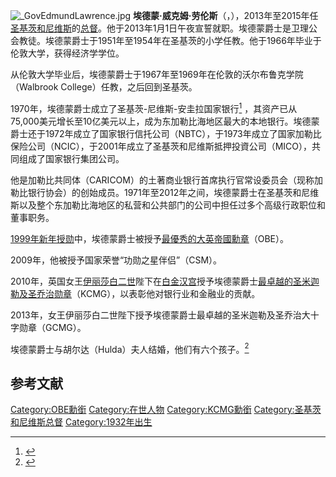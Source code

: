 [[File:_GovEdmundLawrence.jpg|thumb]]
'''埃德蒙·威克姆·劳伦斯'''（{{lang-en|Sir Edmund Wickham Lawrence}}，{{bd|1932年|2月14日}}），2013年至2015年任[[聖克里斯多福及尼維斯|圣基茨和尼维斯]]的[[总督|总督]]。他于2013年1月1日午夜宣誓就职。埃德蒙爵士是卫理公会教徒。埃德蒙爵士于1951年至1954年在圣基茨的小学任教。他于1966年毕业于伦敦大学，获得经济学学位。

从伦敦大学毕业后，埃德蒙爵士于1967年至1969年在伦敦的沃尔布鲁克学院（Walbrook College）任教，之后回到圣基茨。

1970年，埃德蒙爵士成立了圣基茨-尼维斯-安圭拉国家银行<ref name="sknobserver">{{Cite news|author=Lawrenzi Jr.|first=Geno|title=Sir Cuthbert Steps Down, Sir Edmund Steps Up|url=http://www.thestkittsnevisobserver.com/2012/12/21/new-governor-general.html|accessdate=15 January 2013|work=The St. Kitts-Nevis Observer|date=25 December 2012|archiveurl=https://web.archive.org/web/20121231133321/http://www.thestkittsnevisobserver.com/2012/12/21/new-governor-general.html|archivedate=2012-12-31|dead-url=yes}}</ref> ，其资产已从75,000美元增长至10亿美元以上，成为东加勒比海地区最大的本地银行。埃德蒙爵士还于1972年成立了国家银行信托公司（NBTC），于1973年成立了国家加勒比保险公司（NCIC），于2001年成立了圣基茨和尼维斯抵押投資公司（MICO），共同组成了国家银行集团公司。

他是加勒比共同体（CARICOM）的土著商业银行首席执行官常设委员会（现称加勒比银行协会）的创始成员。1971年至2012年之间，埃德蒙爵士在圣基茨和尼维斯以及整个东加勒比海地区的私营和公共部门的公司中担任过多个高级行政职位和董事职务。

[[1999年新年授勋|1999年新年授勋]]中，埃德蒙爵士被授予[[大英帝國勳章|最優秀的大英帝國勳章]]（OBE）。

2009年，他被授予国家荣誉“功勋之星伴侣”（CSM）。

2010年，英国女王[[伊丽莎白二世|伊丽莎白二世]]陛下在[[白金汉宫|白金汉宫]]授予埃德蒙爵士[[圣米迦勒及圣乔治勋章|最卓越的圣米迦勒及圣乔治勋章]]（KCMG），以表彰他对银行业和金融业的贡献。

2013年，女王伊丽莎白二世陛下授予埃德蒙爵士最卓越的圣米迦勒及圣乔治大十字勋章（GCMG）。

埃德蒙爵士与胡尔达（Hulda）夫人结婚，他们有六个孩子。<ref>{{Cite web|title=Sir Edmund Lawrence Sworn in as Governor General|url=http://www.thestkittsnevisobserver.com/2013/01/04/governor-general.html|accessdate=10 January 2013|publisher=St. Kitts and Nevis Observer|archiveurl=https://web.archive.org/web/20130203205601/http://thestkittsnevisobserver.com/2013/01/04/governor-general.html|archivedate=2013-02-03|dead-url=yes}}</ref>

== 参考文献 ==
{{Reflist}}
[[Category:OBE勳銜|Category:OBE勳銜]]
[[Category:在世人物|Category:在世人物]]
[[Category:KCMG勳銜|Category:KCMG勳銜]]
[[Category:圣基茨和尼维斯总督|Category:圣基茨和尼维斯总督]]
[[Category:1932年出生|Category:1932年出生]]
